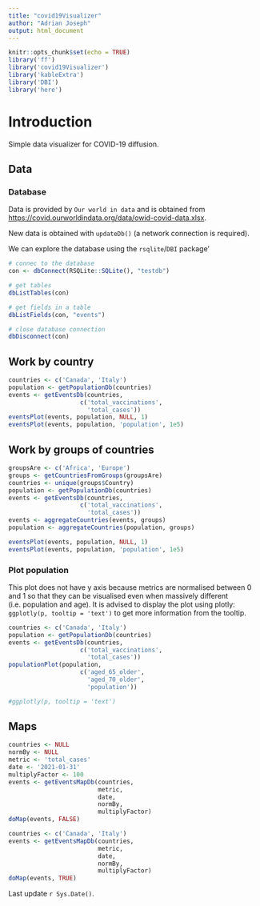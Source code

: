 ```yaml
---
title: "covid19Visualizer"
author: "Adrian Joseph"
output: html_document
---
```



```r
knitr::opts_chunk$set(echo = TRUE)
library('ff')
library('covid19Visualizer')
library('kableExtra')
library('DBI')
library('here')
```

# Introduction

Simple data visualizer for COVID-19 diffusion.

## Data

### Database

Data is provided by `Our world in data` and is obtained from <https://covid.ourworldindata.org/data/owid-covid-data.xlsx>.

New data is obtained with `updateDb()` (a network connection is required).

We can explore the database using the `rsqlite`/`DBI` package'

```r
# connec to the database
con <- dbConnect(RSQLite::SQLite(), "testdb")

# get tables
dbListTables(con)

# get fields in a table
dbListFields(con, "events")

# close database connection
dbDisconnect(con)
```

## Work by country

```r
countries <- c('Canada', 'Italy')
population <- getPopulationDb(countries)
events <- getEventsDb(countries,
                    c('total_vaccinations',
                      'total_cases'))
eventsPlot(events, population, NULL, 1)
eventsPlot(events, population, 'population', 1e5)

```


## Work by groups of countries

```r
groupsAre <- c('Africa', 'Europe')
groups <- getCountriesFromGroups(groupsAre)
countries <- unique(groups$Country)
population <- getPopulationDb(countries)
events <- getEventsDb(countries,
                    c('total_vaccinations',
                      'total_cases'))
events <- aggregateCountries(events, groups)
population <- aggregateCountries(population, groups)

eventsPlot(events, population, NULL, 1)
eventsPlot(events, population, 'population', 1e5)
```

### Plot population

This plot does not have y axis because metrics are normalised between 0 and 1 so that they can be visualised even when massively different (i.e. population and age). 
It is advised to display the plot using plotly: `ggplotly(p, tooltip = 'text')` to get more information from the tooltip.

```r
countries <- c('Canada', 'Italy')
population <- getPopulationDb(countries)
events <- getEventsDb(countries,
                    c('total_vaccinations',
                      'total_cases'))
populationPlot(population,
                    c('aged_65_older',
                      'aged_70_older',
                      'population'))

#ggplotly(p, tooltip = 'text')
```


## Maps

```r
countries <- NULL
normBy <- NULL
metric <- 'total_cases'
date <- '2021-01-31'
multiplyFactor <- 100
events <- getEventsMapDb(countries,
                         metric,
                         date,
                         normBy,
                         multiplyFactor)
doMap(events, FALSE)

countries <- c('Canada', 'Italy')
events <- getEventsMapDb(countries,
                         metric,
                         date,
                         normBy,
                         multiplyFactor)
doMap(events, TRUE)
```

Last update `r Sys.Date()`.
